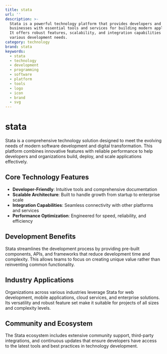 ```yaml
---
title: stata
url: ''
description: >-
  Stata is a powerful technology platform that provides developers and
  businesses with essential tools and services for building modern applications.
  It offers robust features, scalability, and integration capabilities for
  various development needs.
category: technology
brand: stata
keywords:
  - stata
  - technology
  - development
  - programming
  - software
  - platform
  - tools
  - logo
  - icon
  - brand
  - svg
---
```


# stata

Stata is a comprehensive technology solution designed to meet the evolving needs of modern software development and digital transformation. This platform combines innovative features with reliable performance to help developers and organizations build, deploy, and scale applications effectively.

## Core Technology Features

- **Developer-Friendly**: Intuitive tools and comprehensive documentation
- **Scalable Architecture**: Built to handle growth from startup to enterprise scale
- **Integration Capabilities**: Seamless connectivity with other platforms and services
- **Performance Optimization**: Engineered for speed, reliability, and efficiency

## Development Benefits

Stata streamlines the development process by providing pre-built components, APIs, and frameworks that reduce development time and complexity. This allows teams to focus on creating unique value rather than reinventing common functionality.

## Industry Applications

Organizations across various industries leverage Stata for web development, mobile applications, cloud services, and enterprise solutions. Its versatility and robust feature set make it suitable for projects of all sizes and complexity levels.

## Community and Ecosystem

The Stata ecosystem includes extensive community support, third-party integrations, and continuous updates that ensure developers have access to the latest tools and best practices in technology development.
